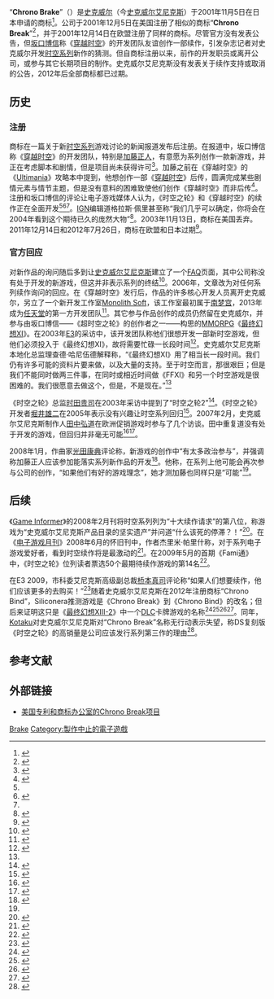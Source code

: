 {{NoteTA
| G1=Games
| G2=Square Enix
}}
“'''Chrono Brake'''”（{{lang|ja|クロノ・ブレイク}}）是[[史克威尔|史克威尔]]（今[[史克威尔艾尼克斯|史克威尔艾尼克斯]]）于2001年11月5日在日本申请的商标<ref name="brake-trademark">{{cite web|url=http://www1.ipdl.inpit.go.jp/syutsugan/TM_DISPLAY_A.cgi?0&145901640000000000000000000000000000000000_TM_simple.html&130601765661233603829832|archiveurl=https://web.archive.org/web/20131230233422/http://www1.ipdl.inpit.go.jp/syutsugan/TM_DISPLAY_A.cgi?0&145901640000000000000000000000000000000000_TM_simple.html&130601765661233603829832|archivedate=2013-12-30|title=第4590164号|date=2002-07-26|publisher=[[Industrial_Property_Digital_Library|Industrial Property Digital Library]]|language=ja|deadurl=yes|accessdate=2013-12-28}}</ref>。公司于2001年12月5日在美国注册了相似的商标“'''Chrono Break'''”<ref name="trademark">{{cite web|date=2003-11-13|title=Latest Status Info|url=http://tarr.uspto.gov/servlet/tarr?regser=serial&entry=76345716|work=[http://tarr.uspto.gov/ Trademark Applications and Registration Retrieval]|accessdate=2006-06-01|archive-date=2011-01-27|archive-url=https://www.webcitation.org/5w3JaGGT3?url=http://tarr.uspto.gov/servlet/tarr?regser=serial|dead-url=no}}</ref>，并于2001年12月14日在欧盟注册了同样的商标。尽管官方没有发表公告，但[[坂口博信|坂口博信]]称《[[穿越时空|穿越时空]]》的开发团队友谊创作一部续作，引发杂志记者对史克威尔开发[[时空系列|时空系列]]新作的猜测。但自商标注册以来，前作的开发职员或离开公司，或参与其它长期项目的制作。史克威尔艾尼克斯没有发表关于续作支持或取消的公告，2012年后全部商标都已过期。

== 历史 ==

=== 注册 ===

商标在一篇关于新[[时空系列|时空系列]]游戏讨论的新闻报道发布后注册。在报道中，坂口博信称《[[穿越时空|穿越时空]]》的开发团队，特别是[[加藤正人|加藤正人]]，有意愿为系列创作一款新游戏，并正在考虑脚本和剧情，但是项目尚未获得许可<ref name="chrono3discussion">{{cite web|author=Shahed Ahmed|date=2001-07-03|title=New Chrono game in planning stages|url=http://www.gamespot.com/news/2782608.html?q=chrono|work=[http://www.gamespot.com/ GameSpot]|accessdate=1 July 2006|archive-date=2007-09-30|archive-url=https://web.archive.org/web/20070930204338/http://www.gamespot.com/news/2782608.html?q=chrono|dead-url=no}}</ref>。加藤之前在《穿越时空》的《[[Ultimania|Ultimania]]》攻略本中提到，他想创作一部《[[穿越时空|穿越时空]]》后传，圆满完成某些剧情元素与情节主题，但是没有意料的困难致使他们创作《穿越时空》而非后传<ref name="ultimania">{{cite book|year=1999|editor=Studio BentStuff|title=Chrono Cross Ultimania|url=http://www.chronocompendium.com/Term/Ultimania_Developer_Interviews.html|pages=476–477|language=ja|publisher=Square Enix|isbn=4-925075-73-X|accessdate=2009-10-02|archive-date=2009-04-18|archive-url=https://web.archive.org/web/20090418044713/http://www.chronocompendium.com/Term/Ultimania_Developer_Interviews.html|dead-url=no}}</ref>。注册和坂口博信的评论让电子游戏媒体人认为，《时空之轮》和《穿越时空》的续作正在全面开发<ref name="IGN2003" /><ref>{{cite web |url=http://www.rpgamer.com/news/Q2-2003/042503e.html |title=> Square-Enix Gives Chrono Break Trademark Some Playmates |publisher=RPGamer |date= |accessdate=2013-10-06 |deadurl=yes |archiveurl=https://www.webcitation.org/60fgTMb7B?url=http://www.rpgamer.com/news/Q2-2003/042503e.html |archivedate=2011-08-03 }}</ref><ref name="1uptrademark" />。[[IGN|IGN]]编辑道格拉斯·佩里甚至称“我们几乎可以确定，你将会在2004年看到这个期待已久的庞然大物”<ref name="IGN2003">{{cite web |url=http://www.ign.com/articles/2003/03/07/the-big-games-of-2003-pt-1?page=4 |title=The Big Games of 2003, Pt. 1 |publisher=IGN |date= |accessdate=2013-09-13 |archive-date=2013-09-26 |archive-url=https://web.archive.org/web/20130926113230/http://www.ign.com/articles/2003/03/07/the-big-games-of-2003-pt-1?page=4 |dead-url=no }}</ref>。2003年11月13日，商标在美国丢弃。2011年12月14日和2012年7月26日，商标在欧盟和日本过期<ref name="1uptrademark">{{cite web |url=http://www.1up.com/news/square-enix-abandons-chrono-break |title=Square Enix Abandons Chrono Break Trademark: News from |publisher=1UP.com |date= |accessdate=2013-09-18 |archive-date=2013-09-26 |archive-url=https://web.archive.org/web/20130926170923/http://www.1up.com/news/square-enix-abandons-chrono-break |dead-url=no }}</ref>。

=== 官方回应 ===

对新作品的询问随后多到让[[史克威尔艾尼克斯|史克威尔艾尼克斯]]建立了一个[[FAQ|FAQ]]页面，其中公司称没有处于开发的新游戏，但这并非表示系列的终结<ref name="faq-question">{{cite web|title=Support FAQ|url=http://www.square-enix.com/na/support/faq/|archiveurl=https://web.archive.org/web/20050418100502/http://www.square-enix.com/na/support/faq/|archivedate=2005-04-18|publisher=[[Square_Enix|Square Enix]]|accessdate=2006-08-01|quote=Does SQUARE ENIX have any plans to develop a sequel to Chrono Cross? / A sequel to Chrono Cross is not in development. This doesn't mean we will never make a sequel. However, resources are being focused on other titles at this moment. Keep an eye on our Press Release page to keep up with current information on upcoming titles from SQUARE ENIX.|deadurl=yes}}</ref>。2006年，文章改为对任何系列续作询问的回应。在《穿越时空》发行后，作品的许多核心开发人员离开史克威尔，另立了一个新开发工作室[[Monolith_Soft|Monolith Soft]]，该工作室最初属于[[南梦宫|南梦宫]]，2013年成为[[任天堂|任天堂]]的第一方开发团队<ref>{{cite web |author=By Sato . February 8, 2013 . 6:00pm |url=http://www.siliconera.com/2013/02/08/monolith-soft-discuss-their-closer-relationship-with-nintendo/ |title=Monolith Soft Discuss Their Closer Relationship With Nintendo |publisher=Siliconera |date=2013-02-08 |accessdate=2013-09-13 |archive-date=2013-05-21 |archive-url=https://web.archive.org/web/20130521014241/http://www.siliconera.com/2013/02/08/monolith-soft-discuss-their-closer-relationship-with-nintendo/ |dead-url=no }}</ref>。其它参与作品创作的成员仍然留在史克威尔，并参与由坂口博信——《超时空之轮》的创作者之一——构思的[[MMORPG|MMORPG]]《[[最终幻想XI|最终幻想XI]]》。在2003年[[E3电子娱乐展|E3]]的采访中，该开发团队称他们很想开发一部新时空游戏，但他们必须投入于《最终幻想XI》，故将需要忙碌一长段时间<ref name="ffxi-interview">{{cite web|date=2003-05-14|author=Jeremy Dunham|title=E3 2003: Final Fantasy XI Developer Interview|url=http://ps2.ign.com/articles/402/402807p1.html|work=[http://www.ign.com/ IGN]|accessdate=23 December 2006|archive-date=2011-08-14|archive-url=https://www.webcitation.org/60wIzJrOH?url=http://ps2.ign.com/articles/402/402807p1.html|dead-url=no}}</ref>。史克威尔艾尼克斯本地化总监理查德·哈尼伍德解释称，“《最终幻想XI》用了相当长一段时间。我们仍有许多可能的资料片要来做，以及大量的支持。至于时空而言，那很艰巨；但是我们不能同时做两三件事，在同时或相近时间做《FFXI》和另一个时空游戏是很困难的。我们很愿意去做这个，但是，不是现在。”<ref name="ffxi-interview" />

《时空之轮》总监[[时田贵司|时田贵司]]在2003年采访中提到了“时空之轮2”<ref name="tokita">{{cite web|date=2003-07-16|title=【ゲームな人々】第11回 長きに渡って活躍する凄腕プロデューサー　時田貴司氏(後編)|url=http://game.goo.ne.jp/contents/news/NGN20030716exp03/index.html|archiveurl=https://web.archive.org/web/20060307204754/http://game.goo.ne.jp/contents/news/NGN20030716exp03/index.html|archivedate=2006-03-07|accessdate=2008-01-15|deadurl=yes}}</ref>。《时空之轮》开发者[[堀井雄二|堀井雄二]]在2005年表示没有兴趣让时空系列回归<ref name="horii1up">{{cite web|author=Alex Fraioli, Sam Kennedy|date=2005-12-02|title=Dragon Quest vs. America|url=http://www.1up.com/do/feature?pager.offset=0&cId=3146024|work=1up.com|accessdate=2007-10-01|archiveurl=https://web.archive.org/web/20121013223558/http://www.1up.com/do/feature?pager.offset=0&cId=3146024|archivedate=2012-10-13|dead-url=no}}</ref>。2007年2月，史克威尔艾尼克斯制作人[[田中弘道|田中弘道]]在欧洲促销游戏时参与了几个访谈。田中重复道没有处于开发的游戏，但回归并非毫无可能<ref name="jeux-france">{{cite web|date=2002-01-31|title=Interview vidéo Final Fantasy III|url=http://www.jeux-france.com/news18999.html|work=[http://www.jeux-france.com/ Jeux-France.com]|accessdate=2007-02-02|archive-date=2011-08-14|archive-url=https://www.webcitation.org/60wIt3l1J?url=http://www.gamekyo.com/news18999.html|dead-url=no}}</ref><ref name="cubed3">{{cite web|author=Adam Riley|date=2002-02-01|title=Hiromichi Tanaka, Square Enix|url=http://www.cubed3.com/news/6729/1/|work=Cubed3.com|accessdate=2007-02-02|archive-date=2011-08-14|archive-url=https://www.webcitation.org/60wIwxJaq?url=http://www.cubed3.com/news/6729/1/|dead-url=no}}</ref>。

{{quote|很难再让原开发团队重聚，来创作一款时空系列续作……因为若我们不能让这些人重聚而用其他人代替，我们会感觉到到与我们自己那时的游戏不同，因为由不同的人掌理，我们可能会失去时空精神。|田中弘道<ref name="jeuxtranslation">{{cite web|author=Hiromichi Tanaka|date=2002-02-01|title=Tanaka: No Chrono in Development|url=http://www.chronocompendium.com/Forums/index.php?topic=3827|work=[http://www.chronocompendium.com/ Chrono Compendium]|accessdate=2007-02-02|archive-date=2012-05-05|archive-url=https://www.webcitation.org/67QRV51PT?url=http://www.chronocompendium.com/Forums/index.php?topic=3827|dead-url=no}}</ref>}}

2008年1月，作曲家[[光田康典|光田康典]]评论称，新游戏的创作中“有太多政治参与”，并强调称加藤正人应该参加能落实系列新作品的开发<ref name="mitsuda2008">{{cite web|author=Yasunori Mitsuda|date=2008-01-28|title=Radical Dreamer: Yasunori Mitsuda Interview from 1UP.com|url=http://www.1up.com/do/feature?pager.offset=0&cId=3162780|work=[http://www.1up.com/ 1UP.com]|accessdate=2008-02-08|archive-date=2011-08-14|archive-url=https://www.webcitation.org/60wJ0SxU7?url=http://www.1up.com/do/feature?pager.offset=0|dead-url=no}}</ref>。他称，在系列上他可能会再次参与公司的创作，“如果他们有好的游戏理念”，她才测加藤也同样只是“可能”<ref name="mitsuda2008" />。

== 后续 ==

《[[Game_Informer|Game Informer]]》的2008年2月刊将时空系列列为“十大续作请求”的第八位，称游戏为“史克威尔艾尼克斯产品目录的坚实遗产”并问道“什么该死的停滞？！”<ref name="gameinformer">{{Cite book|author=Game Informer staff|title=Game Informer|pages=24–25|publisher= GameStop Corporation|date=February 2008}}</ref>。在《[[电子游戏月刊|电子游戏月刊]]》2008年6月的怀旧刊中，作者杰里米·帕里什称，对于系列电子游戏爱好者，看到时空续作将是最激动的<ref name="egmretro">{{Cite book|author=Jeremy Parish|title= Electronic Gaming Monthly Retro Issue: Missing in Action|page=95|publisher=Ziff Davis Inc.|date=June 2008}}</ref>。在2009年5月的首期《Fami通》中，《时空之轮》位列读者票选50个最期待续作游戏的第14名<ref name="famitsu14">{{Cite journal|journal=[[Famitsu|Famitsu]]|title=Famitsu Readers Vote Their Most Wanted Sequels|url=http://www.ps3hyper.com/news/famitsu-readers-voted-their-most-wanted-sequels/|accessdate=2009-10-02|date=May 2009|deadurl=yes|archiveurl=https://web.archive.org/web/20090504023116/http://www.ps3hyper.com/news/famitsu-readers-voted-their-most-wanted-sequels/|archivedate=2009-05-04}}</ref>。

在E3 2009，市科委艾尼克斯高级副总裁[[桥本真司|桥本真司]]评论称“如果人们想要续作，他们应该更多的去购买！”<ref name="sevp">{{cite web|first=Alex|last=Donaldson|date=2009-06-05|title=Square: Want more Chrono Trigger? Buy More!|url=http://www.rpgsite.net/news/342/square-want-more-chrono-trigger-buy-more.html|accessdate=2009-06-15|deadurl=yes|archiveurl=https://web.archive.org/web/20091203144558/http://www.rpgsite.net/news/342/square-want-more-chrono-trigger-buy-more.html|archivedate=2009-12-03}}</ref>随着史克威尔艾尼克斯在2012年注册商标“Chrono Bind”，Siliconera推测游戏是《Chrono Break》到《Chrono Bind》的改名；但后来证明这只是《[[最终幻想XIII-2|最终幻想XIII-2]]》中一个[[追加下载内容|DLC]]卡牌游戏的名称<ref>{{cite web |author=Spencer |url=http://www.siliconera.com/2012/02/27/chrono-bind-domain-registered-by-square-enix-will-this-be-a-chrono-trigger-sequel/ |title=Chrono Bind Domain Registered By Square, Will This Be A Chrono Trigger Sequel? |publisher=Siliconera |date=2012-02-27 |accessdate=2013-10-06 |archive-date=2013-10-06 |archive-url=https://web.archive.org/web/20131006070300/http://www.siliconera.com/2012/02/27/chrono-bind-domain-registered-by-square-enix-will-this-be-a-chrono-trigger-sequel/ |dead-url=no }}</ref><ref>{{cite web |url=http://www.g4tv.com/thefeed/blog/post/721140/chrono-bind-domains-registered-by-square-enix/ |title=Chrono Bind Domains Registered By Square Enix |publisher=G4tv.com |date=2012-02-27 |accessdate=2013-10-06 |archive-date=2014-01-20 |archive-url=https://web.archive.org/web/20140120124209/http://www.g4tv.com/thefeed/blog/post/721140/chrono-bind-domains-registered-by-square-enix/ |dead-url=no }}</ref><ref>{{cite web |url=http://kotaku.com/5888575/square-enix-registers-domain-for-chrono-bind-which-has-nothing-to-do-with-chrono-trigger |title=Square Enix Registers Domain for Chrono Bind, Which Has Nothing To Do With Chrono Trigger |publisher=Kotaku.com |date=2012-02-27 |accessdate=2013-10-06 |archive-date=2014-01-03 |archive-url=https://web.archive.org/web/20140103073852/http://kotaku.com/5888575/square-enix-registers-domain-for-chrono-bind-which-has-nothing-to-do-with-chrono-trigger |dead-url=no }}</ref><ref>{{cite web |url=http://www.playstationlifestyle.net/2012/02/27/relax-chrono-bind-is-not-chrono-trigger-3-or-chrono-break/ |title=Chrono Bind is Not Chrono Trigger 3 or Chrono Break |publisher=Playstationlifestyle.net |date= |accessdate=2013-10-06 |archive-date=2013-10-04 |archive-url=https://web.archive.org/web/20131004212902/http://www.playstationlifestyle.net/2012/02/27/relax-chrono-bind-is-not-chrono-trigger-3-or-chrono-break/ |dead-url=no }}</ref>。同年，[[Kotaku|Kotaku]]对史克威尔艾尼克斯对“Chrono Break”名称无行动表示失望，称DS复刻版《时空之轮》的高销量是公司应该发行系列第三作的理由<ref>{{cite web |author=5/15/12 10:00am 5/15/12 10:00am |url=http://kotaku.com/5910400/five-other-games-from-2000-that-need-sequels-in-2012 |title=Five Other Games From 2000 That Need Sequels In 2012 |publisher=Kotaku.com |date= |accessdate=2013-10-06 |archive-date=2013-09-17 |archive-url=https://web.archive.org/web/20130917215021/http://kotaku.com/5910400/five-other-games-from-2000-that-need-sequels-in-2012 |dead-url=no }}</ref>。

== 参考文献 ==
{{Reflist|colwidth=30em}}

== 外部链接 ==

* [http://tarr.uspto.gov/servlet/tarr?regser=serial&entry=76345716 美国专利和商标办公室的Chrono Break项目]{{WebCite|url=https://www.webcitation.org/5w3JaGGT3?url=http://tarr.uspto.gov/servlet/tarr?regser=serial |date=20110127153518 |dateformat=iso }}

{{时空系列}}

{{DEFAULTSORT:Chrono Brake}}
[[Category:时空系列|Brake]]
[[Category:製作中止的電子遊戲|Category:製作中止的電子遊戲]]